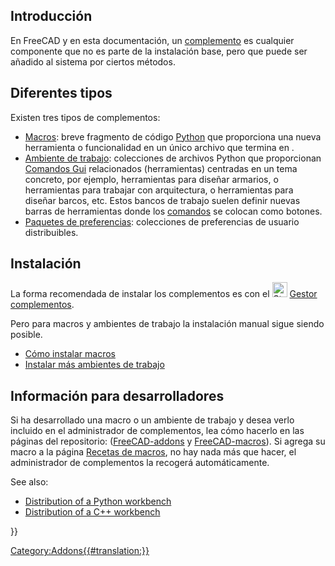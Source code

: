 <languages/>
{{TOCright}}

<span id="Introduction"></span>
== Introducción ==

En FreeCAD y en esta documentación, un [[addon/es|complemento]] es cualquier componente que no es parte de la instalación base, pero que puede ser añadido al sistema por ciertos métodos.

<span id="Different_types"></span>
== Diferentes tipos ==

Existen tres tipos de complementos:
* [[Macros/es|Macros]]: breve fragmento de código [[Python/es|Python]] que proporciona una nueva herramienta o funcionalidad en un único archivo que termina en {{incode|.FCMacro}}.
* [[External_workbenches/es|Ambiente de trabajo]]: colecciones de archivos Python que proporcionan [[Gui_Command/es|Comandos Gui]] relacionados (herramientas) centradas en un tema concreto, por ejemplo, herramientas para diseñar armarios, o herramientas para trabajar con arquitectura, o herramientas para diseñar barcos, etc. Estos bancos de trabajo suelen definir nuevas barras de herramientas donde los [[Gui_Command/es|comandos]] se colocan como botones.
* [[Preference_Packs/es|Paquetes de preferencias]]: colecciones de preferencias de usuario distribuibles. {{Version|0.20}}

<span id="Installation"></span>
== Instalación ==

La forma recomendada de instalar los complementos es con el [[File:Std_AddonMgr.svg|24px]] [[Std_AddonMgr/es|Gestor complementos]].

Pero para macros y ambientes de trabajo la instalación manual sigue siendo posible.
* [[How_to_install_macros/es|Cómo instalar macros]]
* [[Installing_more_workbenches/es|Instalar más ambientes de trabajo]]

<span id="Information_for_developers"></span>
== Información para desarrolladores ==

Si ha desarrollado una macro o un ambiente de trabajo y desea verlo incluido en el administrador de complementos, lea cómo hacerlo en las páginas del repositorio: ([https://github.com/FreeCAD/FreeCAD-addons/ FreeCAD-addons] y [https://github.com/FreeCAD/FreeCAD-macros/ FreeCAD-macros]).  Si agrega su macro a la página [[Macros_recipes|Recetas de macros]], no hay nada más que hacer, el administrador de complementos la recogerá automáticamente.

See also:
* [[Workbench_creation#Distribution|Distribution of a Python workbench]]
* [[Workbench_creation#Distribution_2|Distribution of a C++ workbench]]


{{Userdocnavi{{#translation:}}}}
[[Category:Addons{{#translation:}}]]